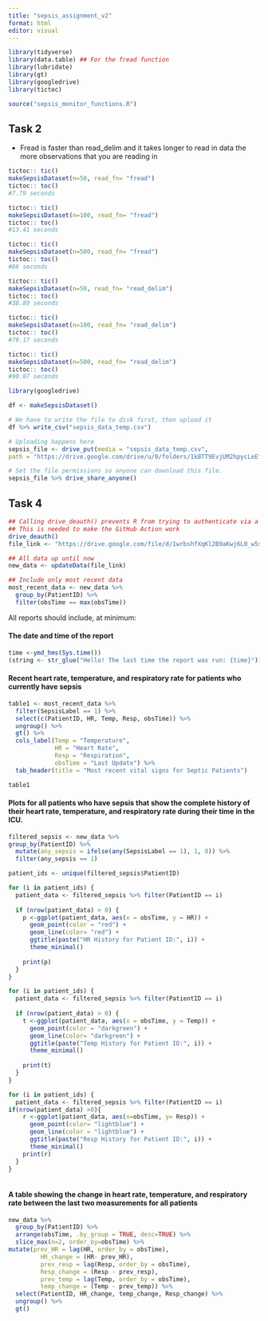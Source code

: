 ```yaml
---
title: "sepsis_assignment_v2"
format: html
editor: visual
---
```


```r
library(tidyverse)
library(data.table) ## For the fread function
library(lubridate)
library(gt)
library(googledrive)
library(tictoc)

source("sepsis_monitor_functions.R")
```

## Task 2

-   Fread is faster than read_delim and it takes longer to read in data the more observations that you are reading in

```r
tictoc:: tic()
makeSepsisDataset(n=50, read_fn= "fread")
tictoc:: toc()
#7.79 seconds

```

```r
tictoc:: tic()
makeSepsisDataset(n=100, read_fn= "fread")
tictoc:: toc()
#13.41 seconds
```

```r
tictoc:: tic()
makeSepsisDataset(n=500, read_fn= "fread")
tictoc:: toc()
#66 seconds
```

```r
tictoc:: tic()
makeSepsisDataset(n=50, read_fn= "read_delim")
tictoc:: toc()
#38.89 seconds 
```

```r
tictoc:: tic()
makeSepsisDataset(n=100, read_fn= "read_delim")
tictoc:: toc()
#79.17 seconds
```

```r
tictoc:: tic()
makeSepsisDataset(n=500, read_fn= "read_delim")
tictoc:: toc()
#90.07 seconds
```


```r

library(googledrive)

df <- makeSepsisDataset()

# We have to write the file to disk first, then upload it
df %>% write_csv("sepsis_data_temp.csv")

# Uploading happens here
sepsis_file <- drive_put(media = "sepsis_data_temp.csv", 
path = "https://drive.google.com/drive/u/0/folders/1kBTT9EvjUM2hpycLeEfB5uziX-paem4h", name = "sepsis_data.csv")

# Set the file permissions so anyone can download this file.
sepsis_file %>% drive_share_anyone()

```

## Task 4

```r
## Calling drive_deauth() prevents R from trying to authenticate via a browser
## This is needed to make the GitHub Action work
drive_deauth()
file_link <- "https://drive.google.com/file/d/1wrbshfXqKl2B9aKwj6L0_w5sm4GmC2PC/view"

## All data up until now
new_data <- updateData(file_link)

## Include only most recent data
most_recent_data <- new_data %>%
  group_by(PatientID) %>%
  filter(obsTime == max(obsTime))
```

All reports should include, at minimum:

#### The date and time of the report

```r
time <-ymd_hms(Sys.time())
(string <- str_glue("Hello! The last time the report was run: {time}"))
```

#### Recent heart rate, temperature, and respiratory rate for patients who currently have sepsis

```r
table1 <- most_recent_data %>%
  filter(SepsisLabel == 1) %>%
  select(c(PatientID, HR, Temp, Resp, obsTime)) %>%
  ungroup() %>%
  gt() %>%
  cols_label(Temp = "Temperature",
             HR = "Heart Rate",
             Resp = "Respiration",
             obsTime = "Last Update") %>%
  tab_header(title = "Most recent vital signs for Septic Patients")

table1

```


#### Plots for all patients who have sepsis that show the complete history of their heart rate, temperature, and respiratory rate during their time in the ICU.

```r
filtered_sepsis <- new_data %>%
group_by(PatientID) %>%
  mutate(any_sepsis = ifelse(any(SepsisLabel == 1), 1, 0)) %>%
  filter(any_sepsis == 1) 

patient_ids <- unique(filtered_sepsis$PatientID)

for (i in patient_ids) {
  patient_data <- filtered_sepsis %>% filter(PatientID == i)
  
  if (nrow(patient_data) > 0) {
    p <-ggplot(patient_data, aes(x = obsTime, y = HR)) +
      geom_point(color = "red") +
      geom_line(color= "red") + 
      ggtitle(paste("HR History for Patient ID:", i)) +
      theme_minimal()
    
    print(p)
  }
} 

for (i in patient_ids) {
  patient_data <- filtered_sepsis %>% filter(PatientID == i)
  
  if (nrow(patient_data) > 0) {
    t <-ggplot(patient_data, aes(x = obsTime, y = Temp)) +
      geom_point(color = "darkgreen") +
      geom_line(color= "darkgreen") + 
      ggtitle(paste("Temp History for Patient ID:", i)) +
      theme_minimal()
    
    print(t)
  }
}

for (i in patient_ids) {
  patient_data <- filtered_sepsis %>% filter(PatientID == i)
if(nrow(patient_data) >0){
    r <-ggplot(patient_data, aes(x=obsTime, y= Resp)) +
      geom_point(color= "lightblue") +
      geom_line(color = "lightblue") +
      ggtitle(paste("Resp History for Patient ID:", i)) +
      theme_minimal()
    print(r)
  }
}
  
```


#### A table showing the change in heart rate, temperature, and respiratory rate between the last two measurements for all patients


```r
new_data %>%
  group_by(PatientID) %>%
  arrange(obsTime, .by_group = TRUE, desc=TRUE) %>%
  slice_max(n=2, order_by=obsTime) %>%
mutate(prev_HR = lag(HR, order_by = obsTime),
         HR_change = (HR- prev_HR),
         prev_resp = lag(Resp, order_by = obsTime),
         Resp_change = (Resp - prev_resp),
         prev_temp = lag(Temp, order_by = obsTime),
         temp_change = (Temp - prev_temp)) %>%
  select(PatientID, HR_change, temp_change, Resp_change) %>%
  ungroup() %>%
  gt()

```
